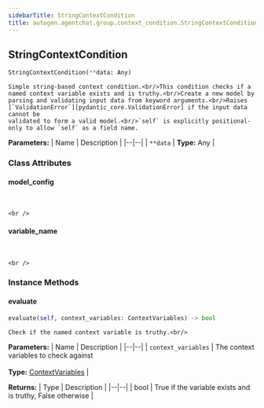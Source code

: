 ```yaml
---
sidebarTitle: StringContextCondition
title: autogen.agentchat.group.context_condition.StringContextCondition
---
```

<h2 id="autogen.agentchat.group.context_condition.StringContextCondition" class="doc doc-heading">
    <code class="doc-symbol doc-symbol-heading doc-symbol-class"></code>
    <span class="doc doc-object-name doc-class-name">StringContextCondition</span>
</h2>

```python
StringContextCondition(**data: Any)
```

    Simple string-based context condition.<br/>This condition checks if a named context variable exists and is truthy.<br/>Create a new model by parsing and validating input data from keyword arguments.<br/>Raises [`ValidationError`][pydantic_core.ValidationError] if the input data cannot be
    validated to form a valid model.<br/>`self` is explicitly positional-only to allow `self` as a field name.

<b>Parameters:</b>
| Name | Description |
|--|--|
| `**data` | **Type:** Any |

### Class Attributes

<code class="doc-symbol doc-symbol-heading doc-symbol-attribute"></code>
#### model_config
<br />

    <br />

<code class="doc-symbol doc-symbol-heading doc-symbol-attribute"></code>
#### variable_name
<br />

    <br />

### Instance Methods

<code class="doc-symbol doc-symbol-heading doc-symbol-method"></code>
#### evaluate

```python
evaluate(self, context_variables: ContextVariables) -> bool
```

    Check if the named context variable is truthy.<br/>

<b>Parameters:</b>
| Name | Description |
|--|--|
| `context_variables` | The context variables to check against<br/><br/>**Type:** [ContextVariables](/docs/api-reference/autogen/agentchat/group/context_variables/ContextVariables) |

<b>Returns:</b>
| Type | Description |
|--|--|
| bool | True if the variable exists and is truthy, False otherwise |

<br />
